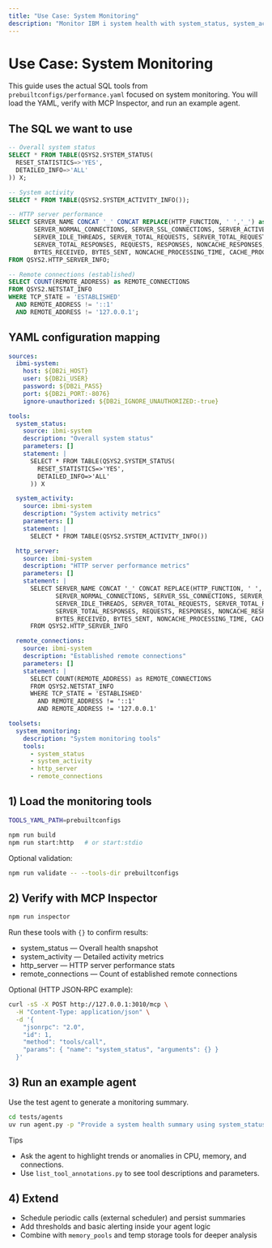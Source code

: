 ```yaml
---
title: "Use Case: System Monitoring"
description: "Monitor IBM i system health with system_status, system_activity, http_server, and remote_connections — verify with MCP Inspector and run an agent."
---
```


# Use Case: System Monitoring

This guide uses the actual SQL tools from `prebuiltconfigs/performance.yaml` focused on system monitoring. You will load the YAML, verify with MCP Inspector, and run an example agent.

## The SQL we want to use

```sql
-- Overall system status
SELECT * FROM TABLE(QSYS2.SYSTEM_STATUS(
  RESET_STATISTICS=>'YES',
  DETAILED_INFO=>'ALL'
)) X;

-- System activity
SELECT * FROM TABLE(QSYS2.SYSTEM_ACTIVITY_INFO());

-- HTTP server performance
SELECT SERVER_NAME CONCAT '_' CONCAT REPLACE(HTTP_FUNCTION, ' ','_') as SERVER_FUNC,
       SERVER_NORMAL_CONNECTIONS, SERVER_SSL_CONNECTIONS, SERVER_ACTIVE_THREADS,
       SERVER_IDLE_THREADS, SERVER_TOTAL_REQUESTS, SERVER_TOTAL_REQUESTS_REJECTED,
       SERVER_TOTAL_RESPONSES, REQUESTS, RESPONSES, NONCACHE_RESPONSES,
       BYTES_RECEIVED, BYTES_SENT, NONCACHE_PROCESSING_TIME, CACHE_PROCESSING_TIME
FROM QSYS2.HTTP_SERVER_INFO;

-- Remote connections (established)
SELECT COUNT(REMOTE_ADDRESS) as REMOTE_CONNECTIONS
FROM QSYS2.NETSTAT_INFO
WHERE TCP_STATE = 'ESTABLISHED'
  AND REMOTE_ADDRESS != '::1'
  AND REMOTE_ADDRESS != '127.0.0.1';
```

## YAML configuration mapping

```yaml
sources:
  ibmi-system:
    host: ${DB2i_HOST}
    user: ${DB2i_USER}
    password: ${DB2i_PASS}
    port: ${DB2i_PORT:-8076}
    ignore-unauthorized: ${DB2i_IGNORE_UNAUTHORIZED:-true}

tools:
  system_status:
    source: ibmi-system
    description: "Overall system status"
    parameters: []
    statement: |
      SELECT * FROM TABLE(QSYS2.SYSTEM_STATUS(
        RESET_STATISTICS=>'YES',
        DETAILED_INFO=>'ALL'
      )) X

  system_activity:
    source: ibmi-system
    description: "System activity metrics"
    parameters: []
    statement: |
      SELECT * FROM TABLE(QSYS2.SYSTEM_ACTIVITY_INFO())

  http_server:
    source: ibmi-system
    description: "HTTP server performance metrics"
    parameters: []
    statement: |
      SELECT SERVER_NAME CONCAT '_' CONCAT REPLACE(HTTP_FUNCTION, ' ','_') as SERVER_FUNC,
             SERVER_NORMAL_CONNECTIONS, SERVER_SSL_CONNECTIONS, SERVER_ACTIVE_THREADS,
             SERVER_IDLE_THREADS, SERVER_TOTAL_REQUESTS, SERVER_TOTAL_REQUESTS_REJECTED,
             SERVER_TOTAL_RESPONSES, REQUESTS, RESPONSES, NONCACHE_RESPONSES,
             BYTES_RECEIVED, BYTES_SENT, NONCACHE_PROCESSING_TIME, CACHE_PROCESSING_TIME
      FROM QSYS2.HTTP_SERVER_INFO

  remote_connections:
    source: ibmi-system
    description: "Established remote connections"
    parameters: []
    statement: |
      SELECT COUNT(REMOTE_ADDRESS) as REMOTE_CONNECTIONS
      FROM QSYS2.NETSTAT_INFO
      WHERE TCP_STATE = 'ESTABLISHED'
        AND REMOTE_ADDRESS != '::1'
        AND REMOTE_ADDRESS != '127.0.0.1'

toolsets:
  system_monitoring:
    description: "System monitoring tools"
    tools:
      - system_status
      - system_activity
      - http_server
      - remote_connections
```

## 1) Load the monitoring tools

```bash
TOOLS_YAML_PATH=prebuiltconfigs

npm run build
npm run start:http   # or start:stdio
```

Optional validation:

```bash
npm run validate -- --tools-dir prebuiltconfigs
```

## 2) Verify with MCP Inspector

```bash
npm run inspector
```

Run these tools with `{}` to confirm results:

- system_status — Overall health snapshot
- system_activity — Detailed activity metrics
- http_server — HTTP server performance stats
- remote_connections — Count of established remote connections

Optional (HTTP JSON‑RPC example):

```bash
curl -sS -X POST http://127.0.0.1:3010/mcp \
  -H "Content-Type: application/json" \
  -d '{
    "jsonrpc": "2.0",
    "id": 1,
    "method": "tools/call",
    "params": { "name": "system_status", "arguments": {} }
  }'
```

## 3) Run an example agent

Use the test agent to generate a monitoring summary.

```bash
cd tests/agents
uv run agent.py -p "Provide a system health summary using system_status, system_activity, http_server, and remote_connections"
```

Tips
- Ask the agent to highlight trends or anomalies in CPU, memory, and connections.
- Use `list_tool_annotations.py` to see tool descriptions and parameters.

## 4) Extend

- Schedule periodic calls (external scheduler) and persist summaries
- Add thresholds and basic alerting inside your agent logic
- Combine with `memory_pools` and temp storage tools for deeper analysis
